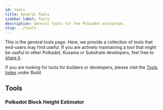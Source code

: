 ```yaml
---
id: tools
title: General Tools
sidebar_label: Tools
description: General tools for the Polkadot ecosystem.
slug: ../tools
---
```



This is the general tools page. Here, we provide a collection of tools that end-users may find useful. If you are actively
maintaining a tool that might be useful to other Polkadot, Kusama or Substrate developers, feel free
to [share it](../general/contributing.md).

If you are looking for tools for builders or developers, please visit the
[Tools Index](../build/build-tools-index.md) under Build.

## Tools

### Polkadot Block Height Estimator
<BlockHeightEstimator></BlockHeightEstimator>